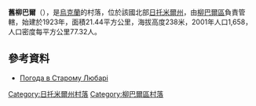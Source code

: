 {{coord|49|55|17|N|27|44|21|E|scale:30000|display=title}}

'''舊柳巴爾'''（{{lang-uk|Старий Любар}}），是[[烏克蘭|烏克蘭]]的村落，位於該國北部[[日托米爾州|日托米爾州]]，由[[柳巴爾區|柳巴爾區]]負責管轄，始建於1923年，面積21.44平方公里，海拔高度238米，2001年人口1,658，人口密度每平方公里77.32人。

==參考資料==
* [http://weather.in.ua/ua/zhitomirskaja/24941 Погода в Старому Любарі] {{Wayback|url=http://weather.in.ua/ua/zhitomirskaja/24941 |date=20111219124928 }}

{{DEFAULTSORT:Старий Любар}}
[[Category:日托米爾州村落|Category:日托米爾州村落]]
[[Category:柳巴爾區村落|Category:柳巴爾區村落]]


{{Zhytomyr-geo-stub}}